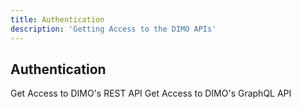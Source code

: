 ```yaml
---
title: Authentication
description: 'Getting Access to the DIMO APIs'
---
```


## Authentication

<CardGroup cols={2}>
  <Card
    title="REST API Authentication"
    icon="pen-to-square"
    href="https://mintlify.com/docs/quickstart"
  >
    Get Access to DIMO's REST API
  </Card>
  <Card
    title="GraphQL API Authentication"
    icon="circle-nodes"
    href="https://mintlify.com/docs/development"
  >
    Get Access to DIMO's GraphQL API
  </Card>
</CardGroup>
